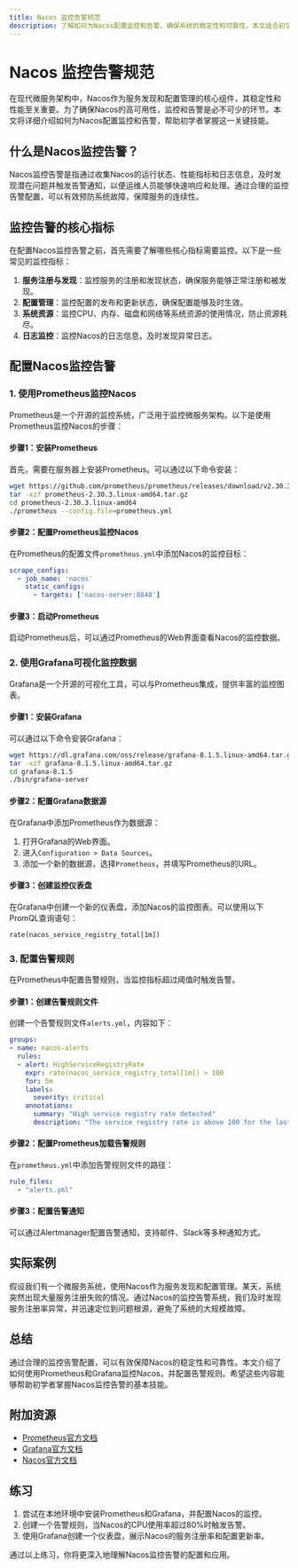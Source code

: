 ```yaml
---
title: Nacos 监控告警规范
description: 了解如何为Nacos配置监控和告警，确保系统的稳定性和可靠性。本文适合初学者，涵盖基本概念、配置步骤和实际案例。
---
```


# Nacos 监控告警规范

在现代微服务架构中，Nacos作为服务发现和配置管理的核心组件，其稳定性和性能至关重要。为了确保Nacos的高可用性，监控和告警是必不可少的环节。本文将详细介绍如何为Nacos配置监控和告警，帮助初学者掌握这一关键技能。

## 什么是Nacos监控告警？

Nacos监控告警是指通过收集Nacos的运行状态、性能指标和日志信息，及时发现潜在问题并触发告警通知，以便运维人员能够快速响应和处理。通过合理的监控告警配置，可以有效预防系统故障，保障服务的连续性。

## 监控告警的核心指标

在配置Nacos监控告警之前，首先需要了解哪些核心指标需要监控。以下是一些常见的监控指标：

1. **服务注册与发现**：监控服务的注册和发现状态，确保服务能够正常注册和被发现。
2. **配置管理**：监控配置的发布和更新状态，确保配置能够及时生效。
3. **系统资源**：监控CPU、内存、磁盘和网络等系统资源的使用情况，防止资源耗尽。
4. **日志监控**：监控Nacos的日志信息，及时发现异常日志。

## 配置Nacos监控告警

### 1. 使用Prometheus监控Nacos

Prometheus是一个开源的监控系统，广泛用于监控微服务架构。以下是使用Prometheus监控Nacos的步骤：

#### 步骤1：安装Prometheus

首先，需要在服务器上安装Prometheus。可以通过以下命令安装：

```bash
wget https://github.com/prometheus/prometheus/releases/download/v2.30.3/prometheus-2.30.3.linux-amd64.tar.gz
tar -xzf prometheus-2.30.3.linux-amd64.tar.gz
cd prometheus-2.30.3.linux-amd64
./prometheus --config.file=prometheus.yml
```

#### 步骤2：配置Prometheus监控Nacos

在Prometheus的配置文件`prometheus.yml`中添加Nacos的监控目标：

```yaml
scrape_configs:
  - job_name: 'nacos'
    static_configs:
      - targets: ['nacos-server:8848']
```

#### 步骤3：启动Prometheus

启动Prometheus后，可以通过Prometheus的Web界面查看Nacos的监控数据。

### 2. 使用Grafana可视化监控数据

Grafana是一个开源的可视化工具，可以与Prometheus集成，提供丰富的监控图表。

#### 步骤1：安装Grafana

可以通过以下命令安装Grafana：

```bash
wget https://dl.grafana.com/oss/release/grafana-8.1.5.linux-amd64.tar.gz
tar -xzf grafana-8.1.5.linux-amd64.tar.gz
cd grafana-8.1.5
./bin/grafana-server
```

#### 步骤2：配置Grafana数据源

在Grafana中添加Prometheus作为数据源：

1. 打开Grafana的Web界面。
2. 进入`Configuration > Data Sources`。
3. 添加一个新的数据源，选择`Prometheus`，并填写Prometheus的URL。

#### 步骤3：创建监控仪表盘

在Grafana中创建一个新的仪表盘，添加Nacos的监控图表。可以使用以下PromQL查询语句：

```promql
rate(nacos_service_registry_total[1m])
```

### 3. 配置告警规则

在Prometheus中配置告警规则，当监控指标超过阈值时触发告警。

#### 步骤1：创建告警规则文件

创建一个告警规则文件`alerts.yml`，内容如下：

```yaml
groups:
- name: nacos-alerts
  rules:
  - alert: HighServiceRegistryRate
    expr: rate(nacos_service_registry_total[1m]) > 100
    for: 5m
    labels:
      severity: critical
    annotations:
      summary: "High service registry rate detected"
      description: "The service registry rate is above 100 for the last 5 minutes."
```

#### 步骤2：配置Prometheus加载告警规则

在`prometheus.yml`中添加告警规则文件的路径：

```yaml
rule_files:
  - "alerts.yml"
```

#### 步骤3：配置告警通知

可以通过Alertmanager配置告警通知，支持邮件、Slack等多种通知方式。

## 实际案例

假设我们有一个微服务系统，使用Nacos作为服务发现和配置管理。某天，系统突然出现大量服务注册失败的情况。通过Nacos的监控告警系统，我们及时发现服务注册率异常，并迅速定位到问题根源，避免了系统的大规模故障。

## 总结

通过合理的监控告警配置，可以有效保障Nacos的稳定性和可靠性。本文介绍了如何使用Prometheus和Grafana监控Nacos，并配置告警规则。希望这些内容能够帮助初学者掌握Nacos监控告警的基本技能。

## 附加资源

- [Prometheus官方文档](https://prometheus.io/docs/)
- [Grafana官方文档](https://grafana.com/docs/)
- [Nacos官方文档](https://nacos.io/zh-cn/docs/)

## 练习

1. 尝试在本地环境中安装Prometheus和Grafana，并配置Nacos的监控。
2. 创建一个告警规则，当Nacos的CPU使用率超过80%时触发告警。
3. 使用Grafana创建一个仪表盘，展示Nacos的服务注册率和配置更新率。

通过以上练习，你将更深入地理解Nacos监控告警的配置和应用。